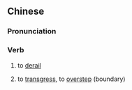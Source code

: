 {{also|越轨}}
==Chinese==
{{zh-forms|s=越轨}}

===Pronunciation===
{{zh-pron
|m=yuèguǐ
|c=jyut6 gwai2
|cat=v
}}

===Verb===
{{zh-verb}}
# to [[derail]]
# {{lb|zh|figurative}} to [[transgress]], to [[overstep]] (boundary)